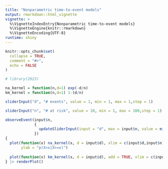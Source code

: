 ```yaml
---
title: "Nonparametric time-to-event models"
output: rmarkdown::html_vignette
vignette: >
  %\VignetteIndexEntry{Nonparametric time-to-event models}
  %\VignetteEngine{knitr::rmarkdown}
  %\VignetteEncoding{UTF-8}
runtime: shiny
---
```


```r
knitr::opts_chunk$set(
  collapse = TRUE,
  comment = "#>",
  echo = FALSE
)
```

```r
# library(2023)
```

```r

na_kernel = function(n,d=1) exp(-d/n)
km_kernel = function(n,d=1) 1-(d/n)

```

```r
sliderInput("d", "# events", value = 1, min = 1, max = 1,step = 1)
```

```r
sliderInput("n", "# at risk", value = 10, min = 1, max = 100,step = 1)
```

```r
observeEvent(input$n, 
             {
               updateSliderInput(input = "d", max = input$n, value = min(input$n, input$d))
             })
{
  plot(function(x) na_kernel(x, d = input$d), xlim = c(input$d,input$n),ylim = c(0,1), xlab = "# at risk",
       ylab = "p(X>x|X>=x)")
  
  plot(function(x) km_kernel(x, d = input$d), add = TRUE, xlim = c(input$d,input$n), col = "red")
} |> renderPlot()

```


